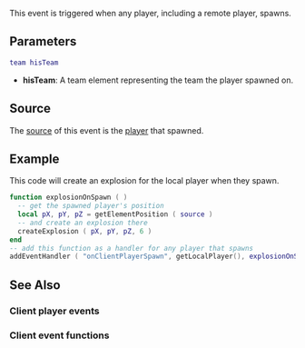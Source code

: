 {{Client event}}
 
This event is triggered when any player, including a remote player, spawns.

==Parameters==
<syntaxhighlight lang="lua">
team hisTeam
</syntaxhighlight> 

*'''hisTeam''': A team element representing the team the player spawned on.

==Source==
The [[/event_system#Event_source.md|source]] of this event is the [[/player.md|player]] that spawned.

==Example== 
This code will create an explosion for the local player when they spawn.
<syntaxhighlight lang="lua">function explosionOnSpawn ( )
  -- get the spawned player's position
  local pX, pY, pZ = getElementPosition ( source )
  -- and create an explosion there
  createExplosion ( pX, pY, pZ, 6 )
end
-- add this function as a handler for any player that spawns
addEventHandler ( "onClientPlayerSpawn", getLocalPlayer(), explosionOnSpawn )
</syntaxhighlight>

==See Also==
===Client player events===
{{Client_player_events}}
===Client event functions===
{{Client_event_functions}}